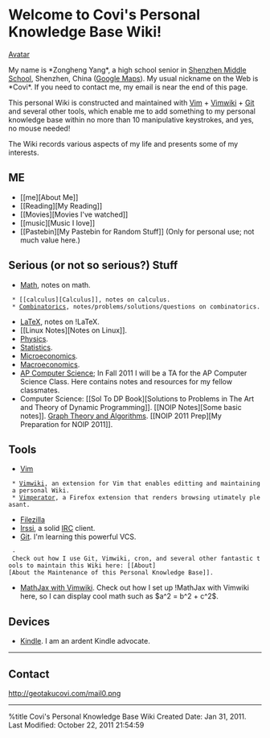= Welcome to Covi's Personal Knowledge Base Wiki! =

[[http://geotakucovi.com/avatar.jpg|Avatar]]

My name is *Zongheng Yang*, a high school senior in [http://www.shenzhong.net Shenzhen Middle School], Shenzhen, China ([http://maps.google.com/maps?q=shenzhen,+china&hl=en&client=firefox-a&gl=us&z=10&vpsrc=0 Google Maps]). My usual nickname on the Web is *Covi*. If you need to contact me, my email is near the end of this page.

This personal Wiki is constructed and maintained with [http://www.vim.org/ Vim] + [http://code.google.com/p/vimwiki/ Vimwiki] + [http://git-scm.com Git] and several other tools, which enable me to add something to my personal knowledge base within no more than 10 manipulative keystrokes, and yes, no mouse needed!

The Wiki records various aspects of my life and presents some of my interests.

== ME ==
* [[me][About Me]]
* [[Reading][My Reading]]
* [[Movies][Movies I've watched]]
* [[music][Music I love]]
* [[Pastebin][My Pastebin for Random Stuff]] (Only for personal use; not much value here.)
  
== Serious (or not so serious?) Stuff ==
* [[Math]], notes on math.
  * [[calculus][Calculus]], notes on calculus.
  * [[Combinatorics]], notes/problems/solutions/questions on combinatorics.
* [[LaTeX]], notes on !LaTeX.
* [[Linux Notes][Notes on Linux]].
* [[Physics]].
* [[Statistics]].
* [[Microeconomics]].
* [[Macroeconomics]].
* [[AP Computer Science]]; In Fall 2011 I will be a TA for the AP Computer Science Class. Here contains notes and resources for my fellow classmates.
* Computer Science: [[Sol To DP Book][Solutions to Problems in The Art and Theory of Dynamic Programming]]. [[NOIP Notes][Some basic notes]]. [[Graph Theory and Algorithms]]. [[NOIP 2011 Prep][My Preparation for NOIP 2011]].

== Tools ==
* [[Vim]]
  * [[Vimwiki]], an extension for Vim that enables editting and maintaining a personal Wiki.
  * [[Vimperator]], a Firefox extension that renders browsing utimately pleasant.
* [[Filezilla]]
* [[Irssi]], a solid [http://en.wikipedia.org/wiki/Internet_Relay_Chat IRC] client.
* [[Git]]. I'm learning this powerful VCS. 
  - Check out how I use Git, Vimwiki, cron, and several other fantastic tools to maintain this Wiki here: [[About][About the Maintenance of this Personal Knowledge Base]].
* [[MathJax with Vimwiki]]. Check out how I set up !MathJax with Vimwiki here, so I can display cool math such as $a^2 = b^2 + c^2$.

== Devices ==
* [[Kindle]]. I am an ardent Kindle advocate.
--------
== Contact ==
http://geotakucovi.com/mail0.png

--------
%title Covi's Personal Knowledge Base Wiki
Created Date: Jan 31, 2011.<br />
<!-- Put cursor on "F" and press <F5> to renew the datestamp. -->
Last Modified: October 22, 2011 21:54:59 
